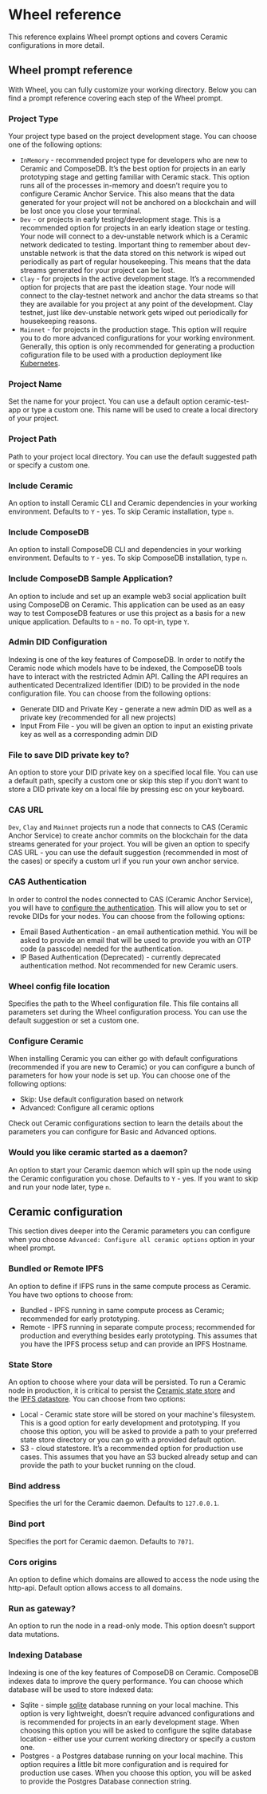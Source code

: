 
# Wheel reference 

<head>
  <meta name="robots" content="noindex" />
  <meta name="googlebot" content="noindex" />
</head>

This reference explains Wheel prompt options and covers Ceramic configurations in more detail.

## Wheel prompt reference

With Wheel, you can fully customize your working directory. Below you can find a prompt reference
 covering each step of the Wheel prompt. 

### Project Type 
Your project type based on the project development stage. You can choose one of
 the following options:

- `InMemory` - recommended project type for developers who are new to Ceramic and ComposeDB.
 It’s the best option for projects in an early prototyping stage and getting familiar with Ceramic stack.
 This option runs all of the processes in-memory and doesn’t require you to configure Ceramic Anchor Service.
 This also means that the data generated for your project will not be anchored on a blockchain and will be lost
 once you close your terminal.
- `Dev` - or projects in early testing/development stage. This is a recommended option for projects in an early
 ideation stage or testing. Your node will connect to a dev-unstable network which is a Ceramic network dedicated
 to testing. Important thing to remember about dev-unstable network is that the data stored on this network is wiped
 out periodically as part of regular housekeeping. This means that the data streams generated for your project can be lost.
- `Clay` - for projects in the active development stage. It’s a recommended option for projects that are past the ideation
 stage. Your node will connect to the clay-testnet network and anchor the data streams so that they are available for you
 project at any point of the development. Clay testnet, just like dev-unstable network gets wiped out periodically for 
 housekeeping reasons.
- `Mainnet` - for projects in the production stage. This option will require you to do more advanced configurations for
 your working environment. Generally, this option is only recommended for generating a production cofiguration file to be
 used with a production deployment like [Kubernetes](https://composedb.js.org/docs/0.4.x/guides/composedb-server/running-in-the-cloud). 

### Project Name 
Set the name for your project. You can use a default option ceramic-test-app or type a custom one. This
name will be used to create a local directory of your project. 

### Project Path 
Path to your project local directory. You can use the default suggested path or specify a custom one.

### Include Ceramic 
An option to install Ceramic CLI and Ceramic dependencies in your working environment.
Defaults to `Y` - yes. To skip Ceramic installation, type `n`. 


### Include ComposeDB 
An option to install ComposeDB CLI and dependencies in your working environment.
Defaults to `Y` - yes. To skip ComposeDB installation, type `n`.

### Include ComposeDB Sample Application?
An option to include and set up an example web3 social application built using ComposeDB
on Ceramic. This application can be used as an easy way to test ComposeDB features or use
this project as a basis for a new unique application. Defaults to `n` - no. To opt-in, type `Y`.

### Admin DID Configuration
Indexing is one of the key features of ComposeDB. In order to notify the Ceramic node which models have to be indexed, the
ComposeDB tools have to interact with the restricted Admin API. Calling the API requires an authenticated Decentralized
Identifier (DID) to be provided in the node configuration file. You can choose from the following options:

- Generate DID and Private Key - generate a new admin DID as well as a private key (recommended for all new projects)
- Input From File - you will be given an option to input an existing private key as well as a corresponding admin DID


### File to save DID private key to?
An option to store your DID private key on a specified local file. You can use a default path,
specify a custom one or skip this step if you don’t want to store a DID private key on a local file by pressing esc on your keyboard.

### CAS URL
`Dev`, `Clay` and `Mainnet` projects run a node that connects to CAS (Ceramic Anchor Service) to create anchor
commits on the blockchain for the data streams generated for your project. You will be given an option  to specify CAS URL - you can 
use the default suggestion (recommended in most of the cases) or specify a custom url if you run your own anchor service. 


### CAS Authentication
In order to control the nodes connected to CAS (Ceramic Anchor Service), you will have to [configure the authentication](https://composedb.js.org/docs/0.4.x/guides/composedb-server/access-mainnet).
This will allow you to set or revoke DIDs for your nodes. You can choose from the following options:

- Email Based Authentication - an email authentication methid. You will be asked to provide an email that will be used to provide you with an OTP code (a passcode) needed for the authentication.
- IP Based Authentication (Deprecated) - currently deprecated authentication method. Not recommended for new Ceramic users.

### Wheel config file location
Specifies the path to the Wheel configuration file. This file contains all parameters set during the Wheel configuration process. You can use the default suggestion
or set a custom one.

### Configure Ceramic
When installing Ceramic you can either go with default configurations (recommended if you are new to Ceramic) or you can configure a bunch of parameters for how your node is set up.
You can choose one of the following options:

- Skip: Use default configuration based on network
- Advanced: Configure all ceramic options

Check out Ceramic configurations section to learn the details about the parameters you can configure for Basic and Advanced options.

### Would you like ceramic started as a daemon?
An option to start your Ceramic daemon which will spin up the node using the Ceramic configuration you chose. Defaults to `Y` - yes. If you want to skip and run your node later, type `n`.


## Ceramic configuration

This section dives deeper into the Ceramic parameters you can configure when you choose `Advanced: Configure all ceramic options` option in your wheel prompt.

### Bundled or Remote IPFS
An option to define if IFPS runs in the same compute process as Ceramic. You have two options to choose from:

- Bundled - IPFS running in same compute process as Ceramic; recommended for early prototyping.
- Remote - IPFS running in separate compute process; recommended for production and everything besides early prototyping. 
This assumes that you have the IPFS process setup and can provide an IPFS Hostname.


### State Store
An option to choose where your data will be persisted. To run a Ceramic node in production, it is critical to persist the [Ceramic state store](https://developers.ceramic.network/run/nodes/nodes/#ceramic-state-store)
and the [IPFS datastore](https://github.com/ipfs/go-ipfs/blob/master/docs/config.md#datastorespec). You can choose from two options:

- Local - Ceramic state store will be stored on your machine's filesystem. This is a good option for early development and prototyping. 
If you choose this option, you will be asked to provide a path to your preferred state store directory or you can go with a provided default option.
- S3 - cloud statestore. It’s a recommended option for production use cases. This assumes that you have an S3 bucked already setup and can provide 
the path to your bucket running on the cloud.


### Bind address
Specifies the url for the Ceramic daemon. Defaults to `127.0.0.1`.

### Bind port
Specifies the port for Ceramic daemon. Defaults to `7071`.

### Cors origins
An option to define which domains are allowed to access the node using the http-api. Default option allows access to all domains.

### Run as gateway?
An option to run the node in a read-only mode. This option doesn’t support data mutations. 


### Indexing Database
Indexing is one of the key features of ComposeDB on Ceramic.  ComposeDB indexes data to improve the query performance. You can choose which database will be used to store indexed data:

- Sqlite - simple [sqlite](https://sqlite.org/index.html) database running on your local machine. This option is very lightweight, doesn’t require advanced configurations and is
 recommended for projects in an early development stage. When choosing this option you will be asked to configure the sqlite database location - either use your current working directory or specify a custom one.
- Postgres - a Postgres database running on your local machine. This option requires a little bit more configuration and is required for production use cases. When you choose this option, you will be asked to provide
 the Postgres Database connection string.
